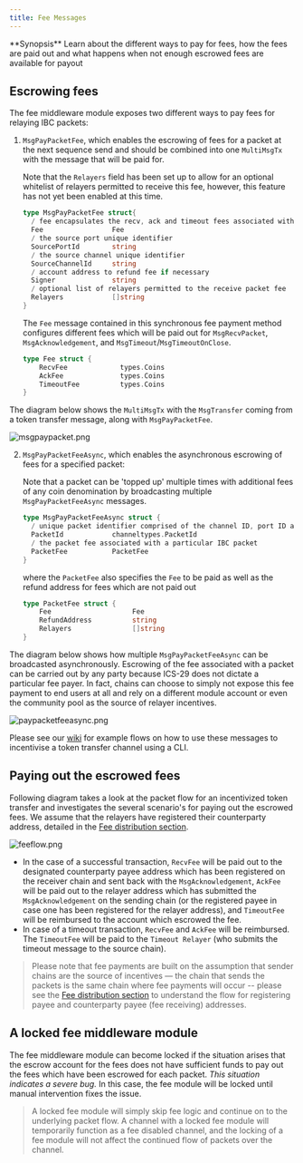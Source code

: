 ```yaml
---
title: Fee Messages
---
```


<Note>
**Synopsis**
Learn about the different ways to pay for fees, how the fees are paid out and what happens when not enough escrowed fees are available for payout
</Note>

## Escrowing fees

The fee middleware module exposes two different ways to pay fees for relaying IBC packets:

1. `MsgPayPacketFee`, which enables the escrowing of fees for a packet at the next sequence send and should be combined into one `MultiMsgTx` with the message that will be paid for.

   Note that the `Relayers` field has been set up to allow for an optional whitelist of relayers permitted to receive this fee, however, this feature has not yet been enabled at this time.

   ```go expandable
   type MsgPayPacketFee struct{
     / fee encapsulates the recv, ack and timeout fees associated with an IBC packet
     Fee                 Fee
     / the source port unique identifier
     SourcePortId        string
     / the source channel unique identifier
     SourceChannelId     string
     / account address to refund fee if necessary
     Signer              string
     / optional list of relayers permitted to the receive packet fee
     Relayers            []string
   }
   ```

   The `Fee` message contained in this synchronous fee payment method configures different fees which will be paid out for `MsgRecvPacket`, `MsgAcknowledgement`, and `MsgTimeout`/`MsgTimeoutOnClose`.

   ```go
   type Fee struct {
       RecvFee             types.Coins
       AckFee              types.Coins
       TimeoutFee          types.Coins
   }
   ```

The diagram below shows the `MultiMsgTx` with the `MsgTransfer` coming from a token transfer message, along with `MsgPayPacketFee`.

![msgpaypacket.png](/docs/ibc/images/04-middleware/01-ics29-fee/images/msgpaypacket.png)

2. `MsgPayPacketFeeAsync`, which enables the asynchronous escrowing of fees for a specified packet:

   Note that a packet can be 'topped up' multiple times with additional fees of any coin denomination by broadcasting multiple `MsgPayPacketFeeAsync` messages.

   ```go
   type MsgPayPacketFeeAsync struct {
     / unique packet identifier comprised of the channel ID, port ID and sequence
     PacketId            channeltypes.PacketId
     / the packet fee associated with a particular IBC packet
     PacketFee           PacketFee
   }
   ```

   where the `PacketFee` also specifies the `Fee` to be paid as well as the refund address for fees which are not paid out

   ```go
   type PacketFee struct {
       Fee                    Fee
       RefundAddress          string
       Relayers               []string
   }
   ```

The diagram below shows how multiple `MsgPayPacketFeeAsync` can be broadcasted asynchronously. Escrowing of the fee associated with a packet can be carried out by any party because ICS-29 does not dictate a particular fee payer. In fact, chains can choose to simply not expose this fee payment to end users at all and rely on a different module account or even the community pool as the source of relayer incentives.

![paypacketfeeasync.png](/docs/ibc/images/04-middleware/01-ics29-fee/images/paypacketfeeasync.png)

Please see our [wiki](https://github.com/cosmos/ibc-go/wiki/Fee-enabled-fungible-token-transfers) for example flows on how to use these messages to incentivise a token transfer channel using a CLI.

## Paying out the escrowed fees

Following diagram takes a look at the packet flow for an incentivized token transfer and investigates the several scenario's for paying out the escrowed fees. We assume that the relayers have registered their counterparty address, detailed in the [Fee distribution section](/docs/ibc/v4.6.x/middleware/ics29-fee/fee-distribution).

![feeflow.png](/docs/ibc/images/04-middleware/01-ics29-fee/images/feeflow.png)

* In the case of a successful transaction, `RecvFee` will be paid out to the designated counterparty payee address which has been registered on the receiver chain and sent back with the `MsgAcknowledgement`, `AckFee` will be paid out to the relayer address which has submitted the `MsgAcknowledgement` on the sending chain (or the registered payee in case one has been registered for the relayer address), and `TimeoutFee` will be reimbursed to the account which escrowed the fee.
* In case of a timeout transaction, `RecvFee` and `AckFee` will be reimbursed. The `TimeoutFee` will be paid to the `Timeout Relayer` (who submits the timeout message to the source chain).

> Please note that fee payments are built on the assumption that sender chains are the source of incentives — the chain that sends the packets is the same chain where fee payments will occur -- please see the [Fee distribution section](/docs/ibc/v4.6.x/middleware/ics29-fee/fee-distribution) to understand the flow for registering payee and counterparty payee (fee receiving) addresses.

## A locked fee middleware module

The fee middleware module can become locked if the situation arises that the escrow account for the fees does not have sufficient funds to pay out the fees which have been escrowed for each packet. *This situation indicates a severe bug.* In this case, the fee module will be locked until manual intervention fixes the issue.

> A locked fee module will simply skip fee logic and continue on to the underlying packet flow. A channel with a locked fee module will temporarily function as a fee disabled channel, and the locking of a fee module will not affect the continued flow of packets over the channel.
